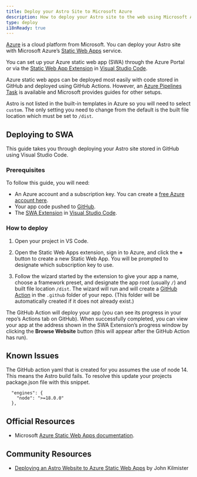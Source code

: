 ```yaml
---
title: Deploy your Astro Site to Microsoft Azure
description: How to deploy your Astro site to the web using Microsoft Azure.
type: deploy
i18nReady: true
---
```


[Azure](https://azure.microsoft.com/) is a cloud platform from Microsoft. You can deploy your Astro site with Microsoft Azure’s [Static Web Apps](https://aka.ms/staticwebapps) service.

You can set up your Azure static web app (SWA) through the Azure Portal or via the [Static Web App Extension](https://marketplace.visualstudio.com/items?itemName=ms-azuretools.vscode-azurestaticwebapps) in [Visual Studio Code](https://code.visualstudio.com/).

Azure static web apps can be deployed most easily with code stored in GitHub and deployed using GitHub Actions. However, an [Azure Pipelines Task](https://learn.microsoft.com/en-us/azure/devops/pipelines/tasks/reference/azure-static-web-app-v0?view=azure-pipelines) is available and Microsoft provides guides for other setups.

Astro is not listed in the built-in templates in Azure so you will need to select `custom`. The only setting you need to change from the default is the built file location which must be set to `/dist`.

## Deploying to SWA
This guide takes you through deploying your Astro site stored in GitHub using Visual Studio Code.

### Prerequisites
To follow this guide, you will need:

- An Azure account and a subscription key. You can create a [free Azure account here](https://azure.microsoft.com/free).
- Your app code pushed to [GitHub](https://github.com/).
- The [SWA Extension](https://marketplace.visualstudio.com/items?itemName=ms-azuretools.vscode-azurestaticwebapps) in [Visual Studio Code](https://code.visualstudio.com/).

### How to deploy

1. Open your project in VS Code.

2. Open the Static Web Apps extension, sign in to Azure, and click the **+** button to create a new Static Web App. You will be prompted to designate which subscription key to use.

3. Follow the wizard started by the extension to give your app a name, choose a framework preset, and designate the app root (usually `/`) and built file location `/dist`. The wizard will run and will create a [GitHub Action](https://github.com/features/actions) in the `.github` folder of your repo. (This folder will be automatically created if it does not already exist.)

The GitHub Action will deploy your app (you can see its progress in your repo’s Actions tab on GitHub). When successfully completed, you can view your app at the address shown in the SWA Extension’s progress window by clicking the **Browse Website** button (this will appear after the GitHub Action has run).

## Known Issues
The GitHub action yaml that is created for you assumes the use of node 14. This means the Astro build fails. To resolve this update your projects package.json file with this snippet.

```
  "engines": {
    "node": ">=18.0.0"
  },
```

## Official Resources

- Microsoft [Azure Static Web Apps documentation](https://learn.microsoft.com/en-us/azure/static-web-apps/).

## Community Resources 

- [Deploying an Astro Website to Azure Static Web Apps](https://www.blueboxes.co.uk/deploying-an-astro-website-to-azure-static-web-apps) by John Kilmister

